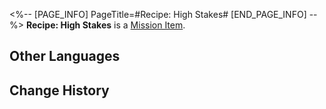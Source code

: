 <%-- [PAGE_INFO]
PageTitle=#Recipe: High Stakes#
[END_PAGE_INFO] --%>
{{Item Infobox
|id          = 150013
|image       = Item Recipe- High Stakes.png
|type        = Mission Item
|invCategory = Missions
|rarity      = 3
|effect      = 
|description = The poker game continued, reaching the fourth round. The man could not stop himself from checking his hand &mdash; his confidence had long since wavered.<br />"A true gambler won't hesitate to call, even if the chances of winning are impossibly small..." The young man on the opposite side of the table snickered, pushing all his chips forward. "All in."
}}
{{Description|''"Being content is a virtue for mortals, whereas hesitation is a fatal flaw for gamblers."''}}
'''Recipe: High Stakes''' is a [[Mission Item]].

==Other Languages==
{{Other Languages
|en   = Recipe: High Stakes
|zhs  = 调饮材料：孤注一掷
|zht  = 調飲材料：孤注一擲
|ja   = カクテルの材料：大博打
|ko   = 음료 재료: 마지막 승부
|es   = Receta: Todo o nada
|fr   = Recette&nbsp;: Pari risqué
|ru   = Рецепт: Ва-банк
|th   = ส่วนผสมเครื่องดื่ม: High Stakes
|vi   = Nguyên Liệu Pha Chế: Liều Một Phen
|de   = Rezept: Alles oder nichts
|id   = Bahan Racikan: High Stakes
|pt   = Receita: Apostas Altas
}}

==Change History==
{{Change History|2.1}}